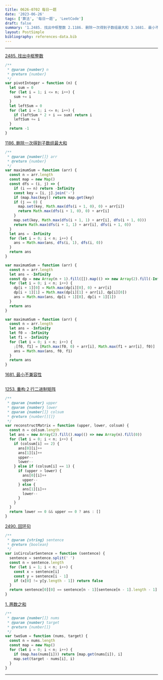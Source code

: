 ```yaml
---
title: 0626-0702 每日一题
date: '2023-06-26'
tags: ['算法', '每日一题', 'LeetCode']
draft: false
summary: '1.2485. 找出中枢整数 2.1186. 删除一次得到子数组最大和 3.1681. 最小不兼容性 4.1253. 重构 2 行二进制矩阵 5.2490. 回环句 6.1. 两数之和'
layout: PostSimple
bibliography: references-data.bib
---
```


---

[2485. 找出中枢整数](https://leetcode.cn/problems/find-the-pivot-integer/)

```js
/**
 * @param {number} n
 * @return {number}
 */
var pivotInteger = function (n) {
  let sum = 0
  for (let i = 1; i <= n; i++) {
    sum += i
  }
  let leftSum = 0
  for (let i = 1; i <= n; i++) {
    if (leftSum * 2 + i == sum) return i
    leftSum += i
  }
  return -1
}
```

[1186. 删除一次得到子数组最大和](https://leetcode.cn/problems/maximum-subarray-sum-with-one-deletion/)

```js
/**
 * @param {number[]} arr
 * @return {number}
 */
var maximumSum = function (arr) {
  const n = arr.length
  const map = new Map()
  const dfs = (i, j) => {
    if (i == n) return -Infinity
    const key = [i, j].join('-')
    if (map.has(key)) return map.get(key)
    if (j == 0) {
      map.set(key, Math.max(dfs(i + 1, 0), 0) + arr[i])
      return Math.max(dfs(i + 1, 0), 0) + arr[i]
    }
    map.set(key, Math.max(dfs(i + 1, 1) + arr[i], dfs(i + 1, 0)))
    return Math.max(dfs(i + 1, 1) + arr[i], dfs(i + 1, 0))
  }
  let ans = -Infinity
  for (let i = 0; i < n; i++) {
    ans = Math.max(ans, dfs(i, 1), dfs(i, 0))
  }
  return ans
}

var maximumSum = function (arr) {
  const n = arr.length
  let ans = -Infinity
  const dp = new Array(n + 1).fill([]).map(() => new Array(2).fill(-Infinity))
  for (let i = 0; i < n; i++) {
    dp[i + 1][0] = Math.max(dp[i][0], 0) + arr[i]
    dp[i + 1][1] = Math.max(dp[i][1] + arr[i], dp[i][0])
    ans = Math.max(ans, dp[i + 1][0], dp[i + 1][1])
  }
  return ans
}

var maximumSum = function (arr) {
  const n = arr.length
  let ans = -Infinity
  let f0 = -Infinity
  let f1 = -Infinity
  for (let i = 0; i < n; i++) {
    ;[f0, f1] = [Math.max(f0, 0) + arr[i], Math.max(f1 + arr[i], f0)]
    ans = Math.max(ans, f0, f1)
  }
  return ans
}
```

[1681. 最小不兼容性](https://leetcode.cn/problems/minimum-incompatibility/)

```js

```

[1253. 重构 2 行二进制矩阵](https://leetcode.cn/problems/reconstruct-a-2-row-binary-matrix/)

```js
/**
 * @param {number} upper
 * @param {number} lower
 * @param {number[]} colsum
 * @return {number[][]}
 */
var reconstructMatrix = function (upper, lower, colsum) {
  const n = colsum.length
  let ans = new Array(2).fill().map(() => new Array(n).fill(0))
  for (let i = 0; i < n; i++) {
    if (colsum[i] == 2) {
      ans[0][i]++
      ans[1][i]++
      upper--
      lower--
    } else if (colsum[i] == 1) {
      if (upper > lower) {
        ans[0][i]++
        upper--
      } else {
        ans[1][i]++
        lower--
      }
    }
  }
  return lower == 0 && upper == 0 ? ans : []
}
```

[2490. 回环句](https://leetcode.cn/problems/circular-sentence/)

```js
/**
 * @param {string} sentence
 * @return {boolean}
 */
var isCircularSentence = function (sentence) {
  sentence = sentence.split(' ')
  const n = sentence.length
  for (let i = 1; i < n; i++) {
    const x = sentence[i]
    const y = sentence[i - 1]
    if (x[0] != y[y.length - 1]) return false
  }
  return sentence[0][0] == sentence[n - 1][sentence[n - 1].length - 1]
}
```

[1. 两数之和](https://leetcode.cn/problems/two-sum/)

```js
/**
 * @param {number[]} nums
 * @param {number} target
 * @return {number[]}
 */
var twoSum = function (nums, target) {
  const n = nums.length
  const map = new Map()
  for (let i = 0; i < n; i++) {
    if (map.has(nums[i])) return [map.get(nums[i]), i]
    map.set(target - nums[i], i)
  }
}
```

---
